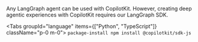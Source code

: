 
Any LangGraph agent can be used with CopilotKit. However, creating deep agentic
experiences with CopilotKit requires our LangGraph SDK.

<Tabs groupId="language" items={["Python", "TypeScript"]} className="p-0 m-0">
  <Tab value="Python" className="p-0 m-0">
    <InstallPythonSDKSnippet components={props.components} />
  </Tab>
  <Tab value="TypeScript" className="p-0 m-0">
    ```package-install
    npm install @copilotkit/sdk-js
    ```
  </Tab>
</Tabs>
